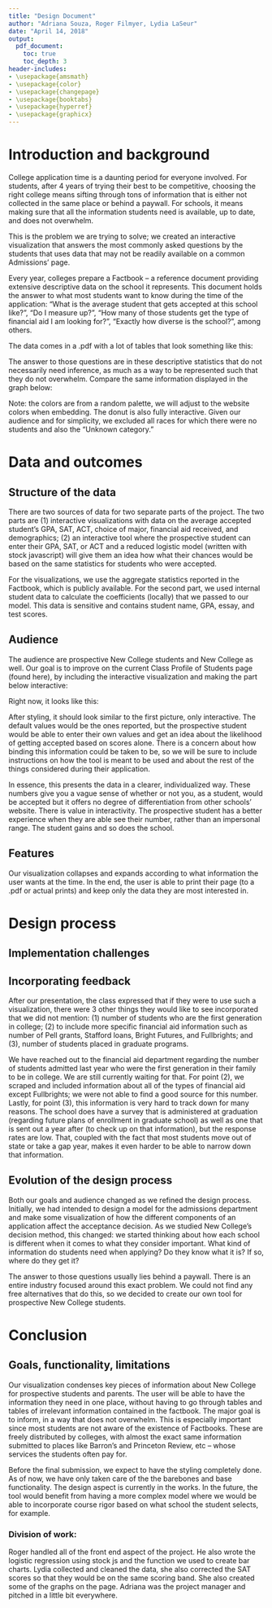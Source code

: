 ```yaml
---
title: "Design Document"
author: "Adriana Souza, Roger Filmyer, Lydia LaSeur"
date: "April 14, 2018"
output: 
  pdf_document:
    toc: true
    toc_depth: 3
header-includes:
- \usepackage{amsmath}
- \usepackage{color}
- \usepackage{changepage}
- \usepackage{booktabs}
- \usepackage{hyperref}
- \usepackage{graphicx}
---
```


\vspace{2cm}
\begin{figure}[h]
\centering
\includegraphics[width=0.9\textwidth]{img/early_stages1}
\caption{Current barebones of the visualization}
\end{figure}

\newpage

# Introduction and background 

\vspace{1cm}

College application time is a daunting period for everyone involved. For students, after 4 years of trying their best to be competitive, choosing the right college means sifting through tons of information that is either not collected in the same place or behind a paywall. For schools, it means making sure that all the information students need is available, up to date, and does not overwhelm.

This is the problem we are trying to solve; we created an interactive visualization that answers the most commonly asked questions by the students that uses data that may not be readily available on a common Admissions' page.

Every year, colleges prepare a Factbook -- a reference document providing extensive descriptive data on the school it represents. This document holds the answer to what most students want to know during the time of the application: "What is the average student that gets accepted at this school like?", "Do I measure up?", "How many of those students get the type of financial aid I am looking for?", "Exactly how diverse is the school?", among others. 

The data comes in a .pdf with a lot of tables that look something like this:


\begin{figure}[h]
\centering
\includegraphics[width=0.9\textwidth]{img/race_table.png}
\caption{New College Factbook 2016-2017: Table B2}
\end{figure}

The answer to those questions are in these descriptive statistics that do not necessarily need inference, as much as a way to be represented such that they do not overwhelm. Compare the same information displayed in the graph below:

\newpage

\begin{figure}[h]
\centering
\includegraphics[width=0.7\textwidth]{img/race_donut.jpg}
\caption{Visualization: Demographics Tab}
\end{figure}

Note: the colors are from a random palette, we will adjust to the website colors when embedding. The donut is also fully interactive. Given our audience and for simplicity, we excluded all races for which there were no students and also the "Unknown category."

\vspace{1cm}

# Data and outcomes

## Structure of the data 

There are two sources of data for two separate parts of the project. The two parts are (1) interactive visualizations with data on the average accepted student's GPA, SAT, ACT, choice of major, financial aid received, and demographics; (2) an interactive tool where the prospective student can enter their GPA, SAT, or ACT and a reduced logistic model (written with stock javascript) will give them an idea how what their chances would be based on the same statistics for students who were accepted. 

For the visualizations, we use the aggregate statistics reported in the Factbook, which is publicly available. For the second part, we used internal student data  to calculate the coefficients (locally) that we passed to our model. This data is sensitive and contains student name, GPA, essay, and test scores. 


\newpage


## Audience 

The audience are prospective New College students and New College as well. Our goal is to improve on the current Class Profile of Students page (found here), by including the interactive visualization and making the part below interactive:


\begin{figure}[h]
\centering
\includegraphics[width=0.9\textwidth]{img/gpa_banner.png}
\caption{New College Class Profile Page}
\end{figure}

\vspace{5mm}
Right now, it looks like this:
\vspace{5mm}


\begin{figure}[h]
\centering
\includegraphics[width=0.9\textwidth]{img/score_banner.png}
\caption{Visualization: "See my chances" section}
\end{figure}

After styling, it should look similar to the first picture, only interactive. The default values would be the ones reported, but the prospective student would be able to enter their own values and get an idea about the likelihood of getting accepted based on scores alone. There is a concern about how binding this information could be taken to be, so we will be sure to include instructions on how the tool is meant to be used and about the rest of the things considered during their application. 

In essence, this presents the data in a clearer, individualized way. These numbers give you a vague sense of whether or not you, as a student, would be accepted but it offers no degree of differentiation from other schools' website. There is value in interactivity. The prospective student has a better experience when they are able see their number, rather than an impersonal range. The student gains and so does the school. 


## Features

Our visualization collapses and expands according to what information the user wants at the time. In the end, the user is able to print their page (to a .pdf or actual prints) and keep only the data they are most interested in. 


# Design process 

## Implementation challenges

\begin{enumerate}
\item \textbf{Display: none}

\par We had several aesthetic issues with d3 graphs. Since our whole visualization depends on being collapsable, a lot of the elements were being rendered while invisible to the user. This resulted in text not wrapping correctly and made it difficult to create graphs with sizes that would adjust automatically to the page. Our solution was to make our graphs non-resizable and by adding some esoteric javascript event handling magic from the sacred texts (Stack Overflow)  to check for changes in the webpage and dynamically change the width and height of the graphs. \vspace{2mm}

\item  \textbf{How to get all SATs under the same scoring band after the changes in 2016?}
\item \textbf{Why are my coefficients wrong?}

\par When we first ran the regression, our coefficient for GPA seemed to give it a lot less weight than the guidelines for acceptance decision dictated (in theory). Upon further inspection, we realized IB students, who do not have a regular GPA, were being flagged internally as having a 9.8 GPA. This completely threw off our logistic model. When we set those to NAs, the essentially coefficient doubled and our results were significantly more in line with what the data showed.

\item \textbf{How to automate D3?}
\par Our plan includes around 10 to 12 D3 graphs. Most d3 examples only deal with a single, isolated graph. We had to look into a way of being able to create these graphs programmatically. How do we productize graphing? How do we avoid DRY issues? We wrote a function that handles all of that beautifully if you just pass it a .csv file with the data you want to display in your bar chart. \vspace{2mm}

\item \textbf{How to word the results of our model in an informative way but that is also clearly non-binding?}
\par We \vspace{2mm}

\item \textbf{Why make the graphs scale well with the webpage's responsive design (also be mobile friendly, etc)?}
\par We envision a large number of our prospective students and parents using our product on their smartphones. How can we deliver a mobile-friendly experience? This was one of our main challenges that was taken into consideration as we moved onto the final stages of the .CSS styling process.
\end{enumerate}

\newpage

## Incorporating feedback

After our presentation, the class expressed that if they were to use such a visualization, there were 3 other things they would like to see incorporated that we did not mention: (1) number of students who are the first generation in college; (2) to include more specific financial aid information such as number of Pell grants, Stafford loans, Bright Futures, and Fullbrights; and (3), number of students placed in graduate programs.

We have reached out to the financial aid department regarding the number of students admitted last year who were the first generation in their family to be in college. We are still currently waiting for that. For point (2), we scraped and included information about all of the types of financial aid except Fullbrights;  we were not able to find a good source for this number. Lastly, for point (3), this information is very hard to track down for many reasons. The school does have a survey that is administered at graduation (regarding future plans of enrollment in graduate school) as well as one that is sent out a year after (to check up on that information), but the response rates are low. That, coupled with the fact that most students move out of state or take a gap year, makes it even harder to be able to narrow down that information.

## Evolution of the design process

Both our goals and audience changed as we refined the design process. Initially, we had intended to design a model for the admissions department and make some visualization of how the different components of an application affect the acceptance decision. As we studied New College's decision method, this changed: we started thinking about how  each school is different when it comes to what they consider important. What kind of information do students need when applying? Do they know what it is? If so, where do they get it? 

The answer to those questions usually lies behind a paywall. There is an entire industry focused around this exact problem. We could not find any free alternatives that do this, so we decided to create our own tool for prospective New College students.


# Conclusion


## Goals, functionality, limitations

Our visualization condenses key pieces of information about New College for prospective students and parents. The user will be able to have the information they need in one place, without having to go through tables and tables of irrelevant information contained in the factbook. The major goal is to inform, in a way that does not overwhelm. This is especially important since most students are not aware of the existence of Factbooks. These are freely distributed by colleges, with almost the exact same information submitted to places like Barron's and Princeton Review, etc -- whose services the students often pay for. 

Before the final submission, we expect to have the styling completely done. As of now, we have only taken care of the the barebones and base functionality. The design aspect is currently in the works. In the future, the tool would benefit from having a more complex model where we would be able to incorporate course rigor based on what school the student selects, for example.

### Division of work: 

Roger handled all of the front end aspect of the project. He also wrote the logistic regression using stock js and the function we used to create bar charts. Lydia collected and cleaned the data, she also corrected the SAT scores so that they would be on the same scoring band. She also created some of the graphs on the page.  Adriana was the project manager and pitched in a little bit everywhere.
